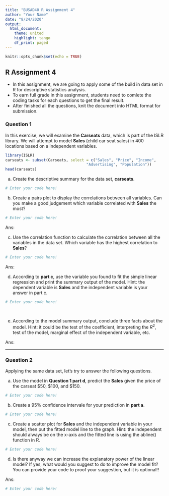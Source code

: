 ```yaml
---
title: "BUSAD40 R Assignment 4"
author: "Your Name"
date: "8/24/2020"
output: 
  html_document:
    theme: united
    highlight: tango
    df_print: paged
---
```


```r
knitr::opts_chunk$set(echo = TRUE)
```

## R Assignment 4

* In this assignment, we are going to apply some of the build in data set in R for descriptive statistics analysis.
* To earn full grade in this assignment, students need to comlete the coding tasks for each questions to get the final result.
* After finished all the questions, knit the document into HTML format for submission.

### Question 1

In this exercise, we will examine the **Carseats** data, which is part of the ISLR library. We will attempt to model **Sales** (child car seat sales) in 400 locations based on a independent variables.

```r
library(ISLR)
carseats <- subset(Carseats, select = c("Sales", "Price", "Income",
                                    "Advertising", "Population"))
head(carseats)
```

a. Create the descriptive summary for the data set, **carseats**.

```r
# Enter your code here!


```

b. Create a pairs plot to display the correlations between all variables.  Can you make a good judgement which variable correlated with **Sales** the most?

```r
# Enter your code here!


```

Ans: 

c. Use the correlation function to calculate the correlation between all the variables in the data set. Which variable has the highest correlation to **Sales**?

```r
# Enter your code here!


```

Ans: 

d. According to **part c**, use the variable you found to fit the simple linear regression and print the summary output of the model. Hint: the dependent variable is **Sales** and the independent variable is your answer in part c. 

```r
# Enter your code here!
  
  
```


e. According to the model summary output, conclude three facts about the model. Hint: it could be the test of the coefficient, interpreting the $R^2$, test of the model, marginal effect of the independent variable, etc.

Ans:


***

### Question 2

Applying the same data set, let's try to answer the following questions.

a. Use the model in **Question 1 part d**, predict the **Sales** given the price of the carseat \$50, \$100, and \$150.

```r
# Enter your code here!


```


b. Create a 95% confidence intervale for your prediction in **part a**.

```r
# Enter your code here!


```


c. Create a scatter plot for **Sales** and the independent variable in your model, then put the fitted model line to the graph. Hint: the independent should always be on the x-axis and the fitted line is using the abline() function in R.

```r
# Enter your code here!


```


d. Is there anyway we can increase the explanatory power of the linear model? If yes, what would you suggest to do to improve the model fit? You can provide your code to proof your suggestion, but it is optional!!

Ans:

```r
# Enter your code here!
  

```
